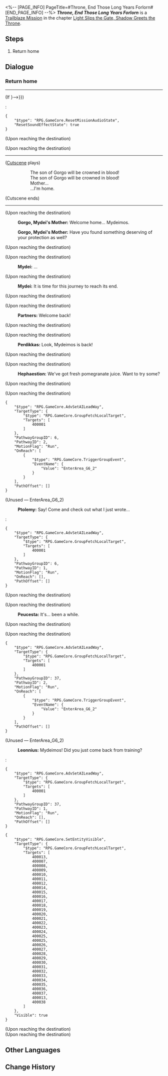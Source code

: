 <%-- [PAGE_INFO]
PageTitle=#Throne, End Those Long Years Forlorn#
[END_PAGE_INFO] --%>
{{Stub|Dialogue.}}
{{Mission Infobox
|id            = 1040212
|title         = 
|image         = <!--Mission Throne, End Those Long Years Forlorn.png-->
|type          = Trailblaze
|event_name    = 
|chapter       = Light Slips the Gate, Shadow Greets the Throne
|requirements  = {{subst:void|<!--Unknown: {"Type":"Manual"}-->}}
|summary       = <!--official mission summary from Fate's Atlas-->
|characters    = Gorgo, Mydei's Mother; Hephaestion; Leonnius; Mydei; Partners; Perdikkas; Peucesta; Ptolemy; Trailblazer
|startLocation = [[Amphoreus]] - [[Homebound Path]]
|world         = Amphoreus
|area          = Homebound Path
|prev          = 
|next          = 
|rewards       = Trailblaze EXP*600; Stellar Jade*80; Traveler's Guide*5; Refined Aether*5; Celestial Ambrosia*240; Credit*80,000
}}
'''''Throne, End Those Long Years Forlorn''''' is a [[Trailblaze Mission]] in the chapter [[Light Slips the Gate, Shadow Greets the Throne]].

==Steps==
# Return home

<!--
==Gameplay Notes==

--><!--
==Trial Character==

-->
==Dialogue==
{{Stub Dialogue}}

===Return home{{subst:void|<!--104021201-->}}===
{{Mission Description|type=trailblaze|location=Homebound Path|I, the undying Mydeimos, the Last Prince, the new God of Strife... now tread the blood-soaked road home.}}
{{Dialogue Start}}
----
:{{tx}}
;(If {{cx}}{{subst:void|<!--{"$type":"RPG.GameCore.ByCompareFloorCustomFloatV2","Name":{"Value":"FCV_DayOrNight"},"CompareValue":{"FixedValue":{"Value":1}}}-->}})
:<pre>{
	"$type": "RPG.GameCore.ResetMissionAudioState",
	"ResetSoundEffectState": true
}</pre>
;(Upon reaching the destination)

;(Upon reaching the destination)
----
;([[#Gallery|Cutscene]] plays)
::The son of Gorgo will be crowned in blood!
::The son of Gorgo will be crowned in blood!
::Mother...
::...I'm home.
;(Cutscene ends)
----

;(Upon reaching the destination)
:{{A|VO chapter4 18 gegeer 110.ogg}} '''Gorgo, Mydei's Mother:''' Welcome home... Mydeimos.
:{{A|VO chapter4 18 gegeer 111.ogg}} '''Gorgo, Mydei's Mother:''' Have you found something deserving of your protection as well?
;(Upon reaching the destination)

;(Upon reaching the destination)
:<!--2-second delay-->
:{{A|VO chapter4 15 mydei 119.ogg}} '''Mydei:''' ...

;(Upon reaching the destination)
:{{A|VO chapter4 18 mydeimos 222.ogg}} '''Mydei:''' It is time for this journey to reach its end.
;(Upon reaching the destination)

;(Upon reaching the destination)
:{{A|VO chapter4 18 childA 101.ogg}} '''Partners:''' Welcome back!
;(Upon reaching the destination)

;(Upon reaching the destination)
:{{A|VO chapter4 18 padikasi 101.ogg}} '''Perdikkas:''' Look, Mydeimos is back!
;(Upon reaching the destination)

;(Upon reaching the destination)
:{{A|VO chapter4 18 hefeisixin 101.ogg}} '''Hephaestion:''' We've got fresh pomegranate juice. Want to try some?
;(Upon reaching the destination)

;(Upon reaching the destination)
<pre>{
	"$type": "RPG.GameCore.AdvSetAILeadWay",
	"TargetType": {
		"$type": "RPG.GameCore.GroupFetchLocalTarget",
		"Targets": [
			400001
		]
	},
	"PathwayGroupID": 6,
	"PathwayID": 2,
	"MotionFlag": "Run",
	"OnReach": [
		{
			"$type": "RPG.GameCore.TriggerGroupEvent",
			"EventName": {
				"Value": "EnterArea_G6_2"
			}
		}
	],
	"PathOffset": []
}</pre>
;(Unused &mdash; EnterArea_G6_2)
:{{A|VO chapter4 18 tuolemi 101.ogg}} '''Ptolemy:''' Say! Come and check out what I just wrote...
:<pre>{
	"$type": "RPG.GameCore.AdvSetAILeadWay",
	"TargetType": {
		"$type": "RPG.GameCore.GroupFetchLocalTarget",
		"Targets": [
			400001
		]
	},
	"PathwayGroupID": 6,
	"PathwayID": 1,
	"MotionFlag": "Run",
	"OnReach": [],
	"PathOffset": []
}</pre>
;(Upon reaching the destination)

;(Upon reaching the destination)
:{{A|VO chapter4 18 pusaita 101.ogg}} '''Peucesta:''' It's... been a while.
;(Upon reaching the destination)

;(Upon reaching the destination)
<pre>{
	"$type": "RPG.GameCore.AdvSetAILeadWay",
	"TargetType": {
		"$type": "RPG.GameCore.GroupFetchLocalTarget",
		"Targets": [
			400001
		]
	},
	"PathwayGroupID": 37,
	"PathwayID": 2,
	"MotionFlag": "Run",
	"OnReach": [
		{
			"$type": "RPG.GameCore.TriggerGroupEvent",
			"EventName": {
				"Value": "EnterArea_G6_2"
			}
		}
	],
	"PathOffset": []
}</pre>
;(Unused &mdash; EnterArea_G6_2)
:{{A|VO chapter4 18 laiang 101.ogg}} '''Leonnius:''' Mydeimos! Did you just come back from training?
:<pre>{
	"$type": "RPG.GameCore.AdvSetAILeadWay",
	"TargetType": {
		"$type": "RPG.GameCore.GroupFetchLocalTarget",
		"Targets": [
			400001
		]
	},
	"PathwayGroupID": 37,
	"PathwayID": 1,
	"MotionFlag": "Run",
	"OnReach": [],
	"PathOffset": []
}</pre>
<pre>{
	"$type": "RPG.GameCore.SetEntityVisible",
	"TargetType": {
		"$type": "RPG.GameCore.GroupFetchLocalTarget",
		"Targets": [
			400013,
			400007,
			400008,
			400009,
			400010,
			400011,
			400012,
			400014,
			400015,
			400016,
			400017,
			400018,
			400019,
			400020,
			400021,
			400022,
			400023,
			400024,
			400025,
			400025,
			400026,
			400027,
			400028,
			400029,
			400030,
			400031,
			400032,
			400033,
			400034,
			400035,
			400036,
			400037,
			400013,
			400038
		]
	},
	"Visible": true
}</pre>
;(Upon reaching the destination)
;(Upon reaching the destination)
{{Dialogue End}}

==Other Languages==
{{Other Languages
|en   = Throne, End Those Long Years Forlorn
|zhs  = 王座啊，终了那数载索寞
|zht  = 王座啊，終了那數載索寞
|ja   = 玉座よ、長年の孤独を終わらせよう
|ko   = 왕좌여, 그 수년에 걸친 적막은 끝이 났나니
|es   = Trono, tras tantos años de soledad
|fr   = Trône esseulé
|ru   = О трон, покончи с этим отчаянием
|th   = บัลลังก์เอ๋ย จงยุติความโดดเดี่ยวอันเนิ่นนาน
|vi   = Hỡi Ngai Vàng, Những Năm Tháng Cô Đơn Đã Qua
|de   = O Thron, beende die jahrelange Verzweiflung
|id   = Takhta, Berakhir Sudah Tahun-Tahun Kesepian Itu
|pt   = Trono, Encerre Aqueles Longos Anos Perdidos
}}

==Change History==
{{Change History|3.1}}
